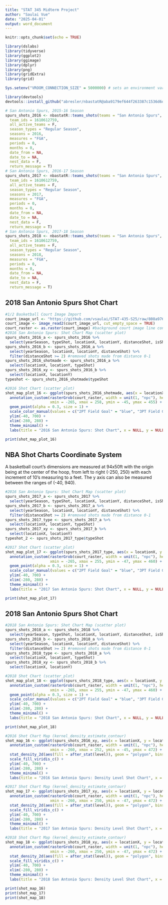 ```yaml
---
title: "STAT 345 Midterm Project"
author: "Saulai Vue"
date: "2025-04-01"
output: word_document
---
```


```r
knitr::opts_chunk$set(echo = TRUE)
```

```r
library(dslabs)
library(tidyverse)
library(ggplot2)
library(ggimage)
library(dplyr)
library(png)
library(gridExtra)
library(grid)
```

```r
Sys.setenv("VROOM_CONNECTION_SIZE" = 5000000) # sets an environment variable to increase buffer size to accommodate a long line
```

```r
library(devtools)
devtools::install_github("abresler/nbastatR@aba9179ef644f263387c1536d6ddd26104d79cf4")
```

```r
# San Antonio Spurs, 2015-16 Season
spurs_shots_2016 <- nbastatR::teams_shots(teams = "San Antonio Spurs", 
  team_ids = 1610612759, 
  all_active_teams = F, 
  season_types = "Regular Season", 
  seasons = 2016, 
  measures = "FGA", 
  periods = 0, 
  months = 0, 
  date_from = NA, 
  date_to = NA, 
  nest_data = F, 
  return_message = T)
# San Antonio Spurs, 2016-17 Season
spurs_shots_2017 <- nbastatR::teams_shots(teams = "San Antonio Spurs", 
  team_ids = 1610612759, 
  all_active_teams = F, 
  season_types = "Regular Season", 
  seasons = 2017, 
  measures = "FGA", 
  periods = 0, 
  months = 0, 
  date_from = NA, 
  date_to = NA, 
  nest_data = F, 
  return_message = T)
# San Antonio Spurs, 2017-18 Season
spurs_shots_2018 <- nbastatR::teams_shots(teams = "San Antonio Spurs", 
  team_ids = 1610612759, 
  all_active_teams = F, 
  season_types = "Regular Season", 
  seasons = 2018, 
  measures = "FGA", 
  periods = 0, 
  months = 0, 
  date_from = NA, 
  date_to = NA, 
  nest_data = F, 
  return_message = T)
```
## 2018 San Antonio Spurs Shot Chart

```r
#1/2 Basketball Court Image Import
court_image_url <- "https://github.com/vsaulai/STAT-435-S25/raw/808a97692d03d5a8c4ef6cfd3b73d9cacd6d430f/290fc566ed83486e6f50979f535fb25e.jpg"
court_image <- image_read2(court_image_url, cut_empty_space = TRUE)
court_raster <- as.raster(court_image) #background court image line conversion
#2016 San Antonio Spurs: Shot Chart Map (scatter plot)
spurs_shots_2016_a <- spurs_shots_2016 %>%
  select(yearSeason, typeShot, locationX, locationY, distanceShot, isShotMade, distanceShot)
spurs_shots_2016_b <- spurs_shots_2016_a %>%
  select(yearSeason, locationX, locationY, distanceShot) %>%
  filter(distanceShot >= 2) #removed shots made from distance 0-1
spurs_shots_2016_shotmade <- spurs_shots_2016_a %>%
  select(locationX, locationY, typeShot)
spurs_shots_2016_xy <- spurs_shots_2016_b %>%
  select(locationX, locationY)
typeshot <- spurs_shots_2016_shotmade$typeShot

#2016 Shot Chart (scatter_plot)
shot_map_plot_16 <- ggplot(spurs_shots_2016_shotmade, aes(x = locationX, y = locationY, color = typeShot)) +
  annotation_custom(rasterGrob(court_raster, width = unit(1, "npc"), height = unit(1, "npc")), #background image import scaled
                    xmin = -265, xmax = 258, ymin = -45, ymax = 455) +
  geom_point(alpha = 0.3, size = 1) +
  scale_color_manual(values = c("2PT Field Goal" = "blue", "3PT Field Goal" = "red")) +
  ylim(-40, 700) +
  xlim(-280, 280) +
  theme_minimal() +
  labs(title = "2016 San Antonio Spurs: Shot Chart", x = NULL, y = NULL)

print(shot_map_plot_16)

```

## NBA Shot Charts Coordinate System
A basketball court's dimensions are measured at 94x50ft with the origin being at the center of the hoop,
from left to right (-250, 250) with each increment of 10's measuring to a feet. 
The y axis can also be measured between the ranges of (-40, 940).

```r
#2016 San Antonio Spurs: Shot Chart Map (scatter plot)
spurs_shots_2017_a <- spurs_shots_2017 %>%
  select(yearSeason, typeShot, locationX, locationY, distanceShot, isShotMade, distanceShot)
spurs_shots_2017_b <- spurs_shots_2017_a %>%
  select(yearSeason, locationX, locationY, distanceShot) %>%
  filter(distanceShot >= 2) #removed shots made from distance 0-1
spurs_shots_2017_type <- spurs_shots_2017_a %>%
  select(locationX, locationY, typeShot)
spurs_shots_2017_xy <- spurs_shots_2017_b %>%
  select(locationX, locationY)
typeshot_2 <- spurs_shots_2017_type$typeShot

#2017 Shot Chart (scatter_plot)
shot_map_plot_17 <- ggplot(spurs_shots_2017_type, aes(x = locationX, y = locationY, color = typeshot_2)) +
  annotation_custom(rasterGrob(court_raster, width = unit(1, "npc"), height = unit(1, "npc")), #background image import scaled
                    xmin = -265, xmax = 255, ymin = -47, ymax = 460) +
  geom_point(alpha = 0.3, size = 1) +
  scale_color_manual(values = c("2PT Field Goal" = "blue", "3PT Field Goal" = "red")) +
  ylim(-40, 700) +
  xlim(-280, 280) +
  theme_minimal() +
  labs(title = "2017 San Antonio Spurs: Shot Chart", x = NULL, y = NULL)

print(shot_map_plot_17)

```

## 2018 San Antonio Spurs Shot Chart

```r
#2018 San Antonio Spurs: Shot Chart Map (scatter plot)
spurs_shots_2018_a <- spurs_shots_2018 %>%
  select(yearSeason, typeShot, locationX, locationY, distanceShot, isShotMade, distanceShot)
spurs_shots_2018_b <- spurs_shots_2018_a %>%
  select(yearSeason, locationX, locationY, distanceShot) %>%
  filter(distanceShot >= 2) #removed shots made from distance 0-1
spurs_shots_2018_type <- spurs_shots_2018_a %>%
  select(locationX, locationY, typeShot)
spurs_shots_2018_xy <- spurs_shots_2018_b %>%
  select(locationX, locationY)

#2018 Shot Chart (scatter_plot)
shot_map_plot_18 <- ggplot(spurs_shots_2018_type, aes(x = locationX, y = locationY, color = spurs_shots_2018_type$typeShot)) +
  annotation_custom(rasterGrob(court_raster, width = unit(1, "npc"), height = unit(1, "npc")), #background image import scaled
                    xmin = -265, xmax = 255, ymin = -47, ymax = 460) +
  geom_point(alpha = 0.3, size = 1) +
  scale_color_manual(values = c("2PT Field Goal" = "blue", "3PT Field Goal" = "red")) +
  ylim(-40, 700) +
  xlim(-280, 280) +
  theme_minimal() +
  labs(title = "2018 San Antonio Spurs: Shot Chart", x = NULL, y = NULL)

print(shot_map_plot_18)
```

```r
#2016 Shot Chart Map (kernel_density_estimate_contour)
shot_map_16 <- ggplot(spurs_shots_2016_xy, aes(x = locationX, y = locationY)) +
  annotation_custom(rasterGrob(court_raster, width = unit(1, "npc"), height = unit(1, "npc")), #background image import scaled
                    xmin = -260, xmax = 252, ymin = -45, ymax = 472) +
  stat_density_2d(aes(fill = after_stat(level)), geom = "polygon", bins = 13, alpha = 0.8) +
  scale_fill_viridis_c() +
  ylim(-40, 700) +
  xlim(-280, 280) +
  theme_minimal() +
  labs(title = "2016 San Antonio Spurs: Density Level Shot Chart", x = NULL, y = NULL)

#2017 Shot Chart Map (kernel_density_estimate_contour)
shot_map_17 <- ggplot(spurs_shots_2017_xy, aes(x = locationX, y = locationY)) +
  annotation_custom(rasterGrob(court_raster, width = unit(1, "npc"), height = unit(1, "npc")), #background image import scaled
                    xmin = -260, xmax = 250, ymin = -47, ymax = 472) +
  stat_density_2d(aes(fill = after_stat(level)), geom = "polygon", bins = 13, alpha = 0.8) +
  scale_fill_viridis_c() +
  ylim(-40, 700) +
  xlim(-280, 280) +
  theme_minimal() +
  labs(title = "2017 San Antonio Spurs: Density Level Shot Chart", x = NULL, y = NULL)

#2018 Shot Chart Map (kernel_density_estimate_contour)
shot_map_18 <- ggplot(spurs_shots_2018_xy, aes(x = locationX, y = locationY)) +
  annotation_custom(rasterGrob(court_raster, width = unit(1, "npc"), height = unit(1, "npc")), #background image import scaled
                    xmin = -260, xmax = 250, ymin = -47, ymax = 472) +
  stat_density_2d(aes(fill = after_stat(level)), geom = "polygon", bins = 13, alpha = 0.8) +
  scale_fill_viridis_c() +
  ylim(-40, 700) +
  xlim(-280, 280) +
  theme_minimal() +
  labs(title = "2018 San Antonio Spurs: Density Level Shot Chart", x = NULL, y = NULL)

print(shot_map_16)
print(shot_map_17)
print(shot_map_18)
```

```r

```

